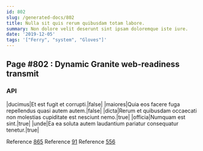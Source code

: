 ```yaml
---
id: 802
slug: /generated-docs/802
title: Nulla sit quis rerum quibusdam totam labore.
summary: Non dolore velit deserunt sint ipsam doloremque iste iure.
date: '2019-12-05'
tags: '["Ferry", "system", "Gloves"]'
---
```



## Page #802 : Dynamic Granite web-readiness transmit
### API

|ducimus|Et est fugit et corrupti.|false|
|maiores|Quia eos facere fuga repellendus quasi autem autem.|false|
|dicta|Rerum et quibusdam occaecati non molestias cupiditate est nesciunt nemo.|true|
|officia|Numquam est sint.|true|
|unde|Ea ea soluta autem laudantium pariatur consequatur tenetur.|true|

Reference [865](/generated-docs/865)
Reference [91](/generated-docs/91)
Reference [556](/generated-docs/556)





